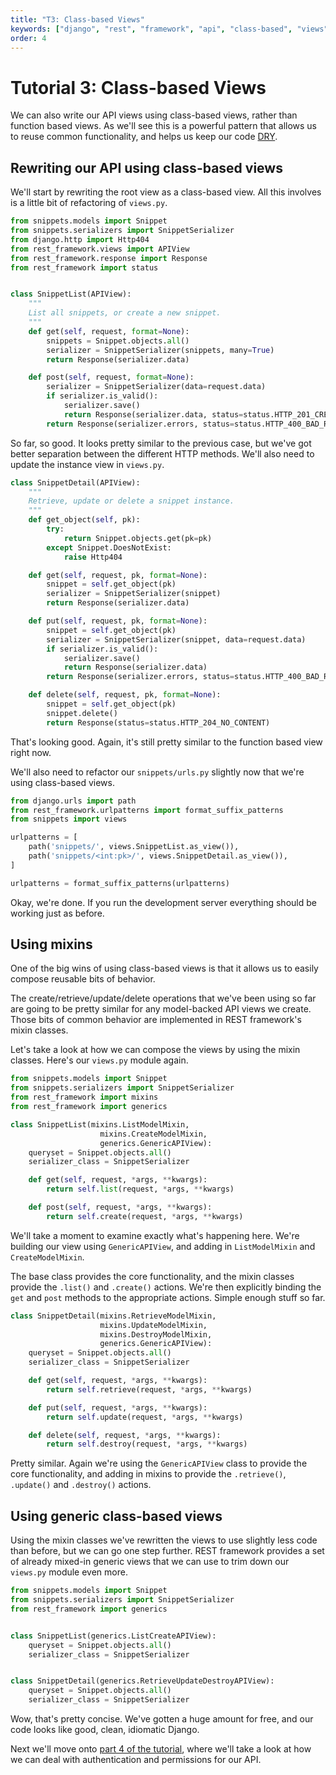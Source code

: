 ```yaml
---
title: "T3: Class-based Views"
keywords: ["django", "rest", "framework", "api", "class-based", "views"]
order: 4
---
```


# Tutorial 3: Class-based Views

We can also write our API views using class-based views, rather than function based views.  As we'll see this is a powerful pattern that allows us to reuse common functionality, and helps us keep our code [DRY][dry].

## Rewriting our API using class-based views

We'll start by rewriting the root view as a class-based view.  All this involves is a little bit of refactoring of `views.py`.

```python
from snippets.models import Snippet
from snippets.serializers import SnippetSerializer
from django.http import Http404
from rest_framework.views import APIView
from rest_framework.response import Response
from rest_framework import status


class SnippetList(APIView):
    """
    List all snippets, or create a new snippet.
    """
    def get(self, request, format=None):
        snippets = Snippet.objects.all()
        serializer = SnippetSerializer(snippets, many=True)
        return Response(serializer.data)

    def post(self, request, format=None):
        serializer = SnippetSerializer(data=request.data)
        if serializer.is_valid():
            serializer.save()
            return Response(serializer.data, status=status.HTTP_201_CREATED)
        return Response(serializer.errors, status=status.HTTP_400_BAD_REQUEST)
```

So far, so good.  It looks pretty similar to the previous case, but we've got better separation between the different HTTP methods.  We'll also need to update the instance view in `views.py`.

```python
class SnippetDetail(APIView):
    """
    Retrieve, update or delete a snippet instance.
    """
    def get_object(self, pk):
        try:
            return Snippet.objects.get(pk=pk)
        except Snippet.DoesNotExist:
            raise Http404

    def get(self, request, pk, format=None):
        snippet = self.get_object(pk)
        serializer = SnippetSerializer(snippet)
        return Response(serializer.data)

    def put(self, request, pk, format=None):
        snippet = self.get_object(pk)
        serializer = SnippetSerializer(snippet, data=request.data)
        if serializer.is_valid():
            serializer.save()
            return Response(serializer.data)
        return Response(serializer.errors, status=status.HTTP_400_BAD_REQUEST)

    def delete(self, request, pk, format=None):
        snippet = self.get_object(pk)
        snippet.delete()
        return Response(status=status.HTTP_204_NO_CONTENT)
```

That's looking good.  Again, it's still pretty similar to the function based view right now.

We'll also need to refactor our `snippets/urls.py` slightly now that we're using class-based views.

```python
from django.urls import path
from rest_framework.urlpatterns import format_suffix_patterns
from snippets import views

urlpatterns = [
    path('snippets/', views.SnippetList.as_view()),
    path('snippets/<int:pk>/', views.SnippetDetail.as_view()),
]

urlpatterns = format_suffix_patterns(urlpatterns)
```

Okay, we're done.  If you run the development server everything should be working just as before.

## Using mixins

One of the big wins of using class-based views is that it allows us to easily compose reusable bits of behavior.

The create/retrieve/update/delete operations that we've been using so far are going to be pretty similar for any model-backed API views we create.  Those bits of common behavior are implemented in REST framework's mixin classes.

Let's take a look at how we can compose the views by using the mixin classes.  Here's our `views.py` module again.

```python
from snippets.models import Snippet
from snippets.serializers import SnippetSerializer
from rest_framework import mixins
from rest_framework import generics

class SnippetList(mixins.ListModelMixin,
                    mixins.CreateModelMixin,
                    generics.GenericAPIView):
    queryset = Snippet.objects.all()
    serializer_class = SnippetSerializer

    def get(self, request, *args, **kwargs):
        return self.list(request, *args, **kwargs)

    def post(self, request, *args, **kwargs):
        return self.create(request, *args, **kwargs)
```

We'll take a moment to examine exactly what's happening here.  We're building our view using `GenericAPIView`, and adding in `ListModelMixin` and `CreateModelMixin`.

The base class provides the core functionality, and the mixin classes provide the `.list()` and `.create()` actions.  We're then explicitly binding the `get` and `post` methods to the appropriate actions.  Simple enough stuff so far.

```python
class SnippetDetail(mixins.RetrieveModelMixin,
                    mixins.UpdateModelMixin,
                    mixins.DestroyModelMixin,
                    generics.GenericAPIView):
    queryset = Snippet.objects.all()
    serializer_class = SnippetSerializer

    def get(self, request, *args, **kwargs):
        return self.retrieve(request, *args, **kwargs)

    def put(self, request, *args, **kwargs):
        return self.update(request, *args, **kwargs)

    def delete(self, request, *args, **kwargs):
        return self.destroy(request, *args, **kwargs)
```

Pretty similar.  Again we're using the `GenericAPIView` class to provide the core functionality, and adding in mixins to provide the `.retrieve()`, `.update()` and `.destroy()` actions.

## Using generic class-based views

Using the mixin classes we've rewritten the views to use slightly less code than before, but we can go one step further.  REST framework provides a set of already mixed-in generic views that we can use to trim down our `views.py` module even more.

```python
from snippets.models import Snippet
from snippets.serializers import SnippetSerializer
from rest_framework import generics


class SnippetList(generics.ListCreateAPIView):
    queryset = Snippet.objects.all()
    serializer_class = SnippetSerializer


class SnippetDetail(generics.RetrieveUpdateDestroyAPIView):
    queryset = Snippet.objects.all()
    serializer_class = SnippetSerializer
```

Wow, that's pretty concise.  We've gotten a huge amount for free, and our code looks like good, clean, idiomatic Django.

Next we'll move onto [part 4 of the tutorial][tut-4], where we'll take a look at how we can deal with authentication and permissions for our API.

[dry]: https://en.wikipedia.org/wiki/Don't_repeat_yourself
[tut-4]: 4-authentication-and-permissions.md
